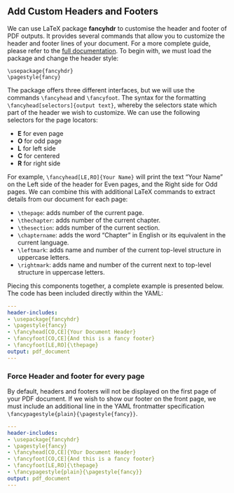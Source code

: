 ## Add Custom Headers and Footers
<!--- https://stackoverflow.com/questions/25329375/creating-a-footer-for-every-page-using-r-markdown --->
<!--- https://tex.stackexchange.com/questions/139139/adding-headers-and-footers-using-pandoc --->

We can use LaTeX package **fancyhdr** to customise the header and footer of PDF outputs. It provides several commands that allow you to customize the header and footer lines of your document. For a more complete guide, please refer to the [full documentation](http://tug.ctan.org/tex-archive/macros/latex/contrib/fancyhdr/fancyhdr.pdf). To begin with, we must load the package and change the header style:

```
\usepackage{fancyhdr}
\pagestyle{fancy}
```

The package offers three different interfaces, but we will use the commands `\fancyhead` and `\fancyfoot`. The syntax for the formatting `\fancyhead[selectors]{output text}`, whereby the selectors state which part of the header we wish to customize. We can use the following selectors for the page locators:

- **E** for even page
- **O** for odd page
- **L** for left side
- **C** for centered
- **R** for right side

For example, `\fancyhead[LE,RO]{Your Name}` will print the text "Your Name" on the Left side of the header for Even pages, and the Right side for Odd pages. We can combine this with additional LaTeX commands to extract details from our document for each page:

- `\thepage`: adds number of the current page.
- `\thechapter`: adds number of the current chapter.
- `\thesection`: adds number of the current section.
- `\chaptername`: adds the word "Chapter" in English or its equivalent in the current language.
- `\leftmark`: adds name and number of the current top-level structure in uppercase letters.
- `\rightmark`: adds name and number of the current next to top-level structure in uppercase letters.

Piecing this components together, a complete example is presented below. The code has been included directly within the YAML:

```yaml
---
header-includes:
- \usepackage{fancyhdr}
- \pagestyle{fancy}
- \fancyhead[CO,CE]{Your Document Header}
- \fancyfoot[CO,CE]{And this is a fancy footer}
- \fancyfoot[LE,RO]{\thepage}
output: pdf_document
---
```

### Force Header and footer for every page
<!--- https://stackoverflow.com/questions/30922602/creating-a-footer-for-every-page-including-first-using-r-markdown --->

By default, headers and footers will not be displayed on the first page of your PDF document. If we wish to show our footer on the front page, we must include an additional line in the YAML frontmatter specification `\fancypagestyle{plain}{\pagestyle{fancy}}`.


```yaml
---
header-includes:
- \usepackage{fancyhdr}
- \pagestyle{fancy}
- \fancyhead[CO,CE]{YOur Document Header}
- \fancyfoot[CO,CE]{And this is a fancy footer}
- \fancyfoot[LE,RO]{\thepage}
- \fancypagestyle{plain}{\pagestyle{fancy}}
output: pdf_document
---
```
